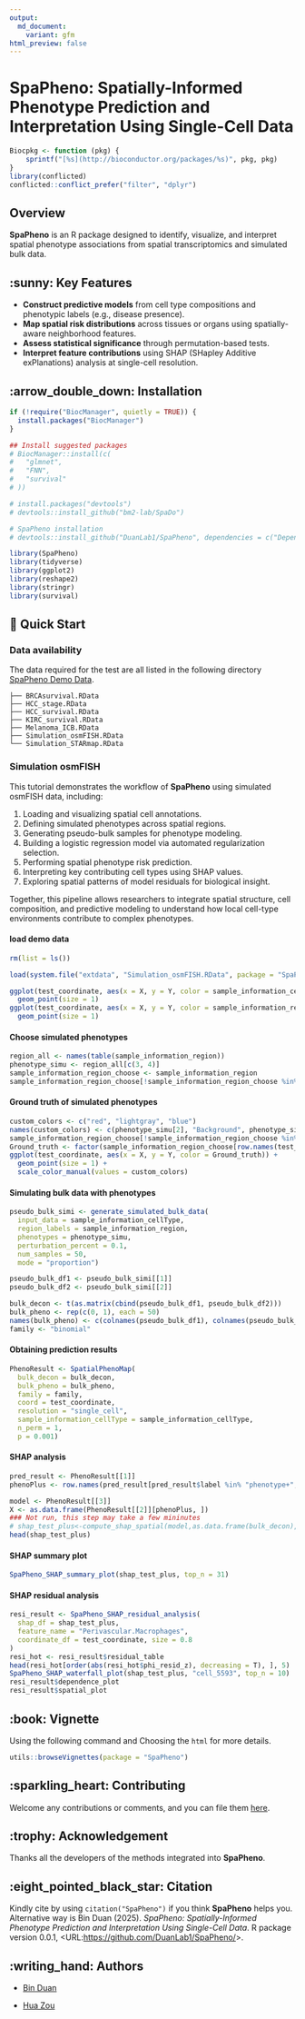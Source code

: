 ```yaml
---
output: 
  md_document:
    variant: gfm
html_preview: false
---
```


<!-- README.md is generated from README.Rmd. Please edit that file -->

# SpaPheno: Spatially-Informed Phenotype Prediction and Interpretation Using Single-Cell Data

```r
Biocpkg <- function (pkg) {
    sprintf("[%s](http://bioconductor.org/packages/%s)", pkg, pkg)
}
library(conflicted)
conflicted::conflict_prefer("filter", "dplyr")
```

## Overview

**SpaPheno** is an R package designed to identify, visualize, and interpret spatial phenotype associations from spatial transcriptomics and simulated bulk data.

## :sunny: Key Features

- **Construct predictive models** from cell type compositions and phenotypic labels (e.g., disease presence).
- **Map spatial risk distributions** across tissues or organs using spatially-aware neighborhood features.
- **Assess statistical significance** through permutation-based tests.
- **Interpret feature contributions** using SHAP (SHapley Additive exPlanations) analysis at single-cell resolution.

## :arrow_double_down: Installation

```r
if (!require("BiocManager", quietly = TRUE)) {
  install.packages("BiocManager")
}

## Install suggested packages
# BiocManager::install(c(
#   "glmnet",
#   "FNN",
#   "survival"
# ))

# install.packages("devtools")
# devtools::install_github("bm2-lab/SpaDo")

# SpaPheno installation
# devtools::install_github("DuanLab1/SpaPheno", dependencies = c("Depends", "Imports", "LinkingTo"))

library(SpaPheno)
library(tidyverse)
library(ggplot2)
library(reshape2)
library(stringr)
library(survival)
```

## 🚀 Quick Start


### Data availability

The data required for the test are all listed in the following directory [SpaPheno Demo Data](https://www.jianguoyun.com/d/home#/sandbox/1b33454/663a25cbfea24b7b/%2F/).

```
├── BRCAsurvival.RData
├── HCC_stage.RData
├── HCC_survival.RData
├── KIRC_survival.RData
├── Melanoma_ICB.RData
├── Simulation_osmFISH.RData
└── Simulation_STARmap.RData
```

### Simulation osmFISH

This tutorial demonstrates the workflow of **SpaPheno** using simulated osmFISH data, including:

1. Loading and visualizing spatial cell annotations.
2. Defining simulated phenotypes across spatial regions.
3. Generating pseudo-bulk samples for phenotype modeling.
4. Building a logistic regression model via automated regularization selection.
5. Performing spatial phenotype risk prediction.
6. Interpreting key contributing cell types using SHAP values.
7. Exploring spatial patterns of model residuals for biological insight.

Together, this pipeline allows researchers to integrate spatial structure, cell composition, and predictive modeling to understand how local cell-type environments contribute to complex phenotypes.

#### load demo data

```r
rm(list = ls())

load(system.file("extdata", "Simulation_osmFISH.RData", package = "SpaPheno"))

ggplot(test_coordinate, aes(x = X, y = Y, color = sample_information_cellType)) +
  geom_point(size = 1)
ggplot(test_coordinate, aes(x = X, y = Y, color = sample_information_region)) +
  geom_point(size = 1)
```

#### Choose simulated phenotypes

```r
region_all <- names(table(sample_information_region))
phenotype_simu <- region_all[c(3, 4)]
sample_information_region_choose <- sample_information_region
sample_information_region_choose[!sample_information_region_choose %in% phenotype_simu] <- NA
```

#### Ground truth of simulated phenotypes

```r
custom_colors <- c("red", "lightgray", "blue")
names(custom_colors) <- c(phenotype_simu[2], "Background", phenotype_simu[1])
sample_information_region_choose[!sample_information_region_choose %in% phenotype_simu] <- "Background"
Ground_truth <- factor(sample_information_region_choose[row.names(test_coordinate)], levels = c(phenotype_simu[1], "Background", phenotype_simu[2]))
ggplot(test_coordinate, aes(x = X, y = Y, color = Ground_truth)) +
  geom_point(size = 1) +
  scale_color_manual(values = custom_colors)
```

#### Simulating bulk data with phenotypes

```r
pseudo_bulk_simi <- generate_simulated_bulk_data(
  input_data = sample_information_cellType, 
  region_labels = sample_information_region, 
  phenotypes = phenotype_simu, 
  perturbation_percent = 0.1, 
  num_samples = 50, 
  mode = "proportion")

pseudo_bulk_df1 <- pseudo_bulk_simi[[1]]
pseudo_bulk_df2 <- pseudo_bulk_simi[[2]]

bulk_decon <- t(as.matrix(cbind(pseudo_bulk_df1, pseudo_bulk_df2)))
bulk_pheno <- rep(c(0, 1), each = 50)
names(bulk_pheno) <- c(colnames(pseudo_bulk_df1), colnames(pseudo_bulk_df2))
family <- "binomial"
```

#### Obtaining prediction results

```r
PhenoResult <- SpatialPhenoMap(
  bulk_decon = bulk_decon, 
  bulk_pheno = bulk_pheno, 
  family = family, 
  coord = test_coordinate, 
  resolution = "single_cell", 
  sample_information_cellType = sample_information_cellType, 
  n_perm = 1, 
  p = 0.001)
```

#### SHAP analysis

```r
pred_result <- PhenoResult[[1]]
phenoPlus <- row.names(pred_result[pred_result$label %in% "phenotype+", ])

model <- PhenoResult[[3]]
X <- as.data.frame(PhenoResult[[2]][phenoPlus, ])
### Not run, this step may take a few mininutes
# shap_test_plus<-compute_shap_spatial(model,as.data.frame(bulk_decon),bulk_pheno,X)
head(shap_test_plus)
```

#### SHAP summary plot

```r
SpaPheno_SHAP_summary_plot(shap_test_plus, top_n = 31)
```

#### SHAP residual analysis

```r
resi_result <- SpaPheno_SHAP_residual_analysis(
  shap_df = shap_test_plus,
  feature_name = "Perivascular.Macrophages",
  coordinate_df = test_coordinate, size = 0.8
)
resi_hot <- resi_result$residual_table
head(resi_hot[order(abs(resi_hot$phi_resid_z), decreasing = T), ], 5)
SpaPheno_SHAP_waterfall_plot(shap_test_plus, "cell_5593", top_n = 10)
resi_result$dependence_plot
resi_result$spatial_plot
```

## :book: Vignette

Using the following command and Choosing the `html` for more details.

```r
utils::browseVignettes(package = "SpaPheno")
```

## :sparkling_heart: Contributing

Welcome any contributions or comments, and you can file them
[here](https://github.com/DuanLab1/SpaPheno/issues).

## :trophy: Acknowledgement

Thanks all the developers of the methods integrated into **SpaPheno**. 

## :eight_pointed_black_star: Citation

Kindly cite by using `citation("SpaPheno")` if you think **SpaPheno** helps you. Alternative way is Bin Duan (2025).
*SpaPheno: Spatially-Informed Phenotype Prediction and Interpretation Using Single-Cell Data*. R package version 0.0.1,
\<URL:<https://github.com/DuanLab1/SpaPheno/>\>.

## :writing_hand: Authors

+ [Bin Duan](mailto:binduan@sjtu.edu.cn)

+ [Hua Zou](mailto:zouhua1@outlook.com)
